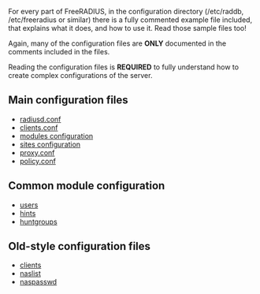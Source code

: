 For every part of FreeRADIUS, in the configuration directory (/etc/raddb, /etc/freeradius or similar) there is a fully commented example file included, that explains what it does, and how to use it. Read those sample files too!

Again, many of the configuration files are '''ONLY''' documented in the comments included in the files.

Reading the configuration files is '''REQUIRED''' to fully understand how to create complex configurations of the server.

{{Default in the server source|raddb/}}

==Main configuration files==

* [[radiusd.conf]]
* [[clients.conf]]
* [[modules configuration]]
* [[sites configuration]]
* [[proxy.conf]]
* [[policy.conf]]

==Common module configuration==

* [[users]]
* [[hints]]
* [[huntgroups]]

==Old-style configuration files==

* [[clients]]
* [[naslist]]
* [[naspasswd]]
